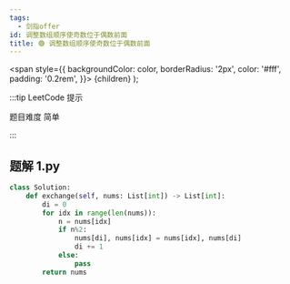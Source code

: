 ```yaml
---
tags:
  - 剑指offer
id: 调整数组顺序使奇数位于偶数前面
title: 🟢 调整数组顺序使奇数位于偶数前面
---
```


  <span
    style={{
      backgroundColor: color,
      borderRadius: '2px',
      color: '#fff',
      padding: '0.2rem',
    }}>
    {children}
  </span>
);

:::tip LeetCode 提示

题目难度 <Highlight color="#00b8a3">简单</Highlight>

:::

## 题解 1.py

```py
class Solution:
    def exchange(self, nums: List[int]) -> List[int]:
        di = 0
        for idx in range(len(nums)):
            n = nums[idx]
            if n%2:
                nums[di], nums[idx] = nums[idx], nums[di]
                di += 1
            else:
                pass
        return nums
```


